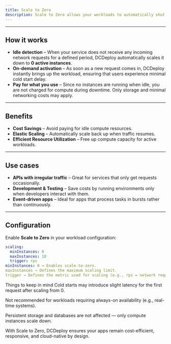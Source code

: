 ```yaml
---
title: Scale to Zero
description: Scale to Zero allows your workloads to automatically shut down when they are idle, reducing costs by only running when requests are actively being served.
---
```


---

## How it works

- **Idle detection** – When your service does not receive any incoming network requests for a defined period, DCDeploy automatically scales it down to **0 active instances**.  
- **On-demand activation** – As soon as a new request comes in, DCDeploy instantly brings up the workload, ensuring that users experience minimal cold start delay.  
- **Pay for what you use** – Since no instances are running when idle, you are not charged for compute during downtime. Only storage and minimal networking costs may apply.

---

## Benefits

- **Cost Savings** – Avoid paying for idle compute resources.  
- **Elastic Scaling** – Automatically scale back up when traffic resumes.  
- **Efficient Resource Utilization** – Free up compute capacity for active workloads.  

---

## Use cases

- **APIs with irregular traffic** – Great for services that only get requests occasionally.  
- **Development & Testing** – Save costs by running environments only when developers interact with them.  
- **Event-driven apps** – Ideal for apps that process tasks in bursts rather than continuously.  

---

## Configuration

Enable **Scale to Zero** in your workload configuration:

```yaml
scaling:
  minInstances: 0
  maxInstances: 10
  trigger: rps
minInstances: 0 → Enables scale-to-zero.
maxInstances → Defines the maximum scaling limit.
trigger → Defines the metric used for scaling (e.g., rps = network requests per second).
```
Things to keep in mind
Cold starts may introduce slight latency for the first request after scaling from 0.

Not recommended for workloads requiring always-on availability (e.g., real-time systems).

Persistent storage and databases are not affected — only compute instances scale down.

With Scale to Zero, DCDeploy ensures your apps remain cost-efficient, responsive, and cloud-native by design.
